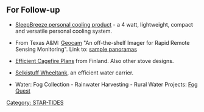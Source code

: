 {{STAR TIDES header}}

==For Follow-up==

* [http://sleepbreeze.co.uk/ SleepBreeze personal cooling product] - a 4 watt, lightweight, compact and versatile personal cooling system. 

* From Texas A&M: [http://sei.tamu.edu/geocam/overview.htm Geocam] "An off-the-shelf Imager for Rapid Remote Sensing Monitoring". Link to: [http://sei.tamu.edu/geocam/pictures.htm sample panoramas]

* [http://koti.mbnet.fi/maxt/selkistuff/ Efficient Cagefire Plans] from Finland.  Also other stove designs.

* [http://koti.mbnet.fi/maxt/selkistuff/water.html Selkistuff Wheeltank], an efficient water carrier.

* Water: Fog Collection - Rainwater Harvesting - Rural Water Projects: [http://www.fogquest.org Fog Quest]

[[Category: STAR-TIDES]]